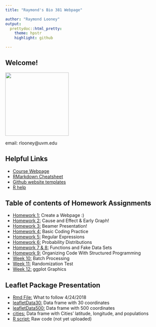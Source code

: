 ```yaml
---
title: "Raymond's Bio 381 Webpage"

author: "Raymond Looney"
output: 
  prettydoc::html_pretty:
    theme: hpstr
    highlight: github

---
```

## Welcome! 
<img src="2015-04-28 19.22.18.jpg" width="200" height="200" />

email: rlooney@uvm.edu

## Helpful Links   
* [Course Webpage](https://gotellilab.github.io/Bio381/)   
* [RMarkdown Cheatsheet](https://www.rstudio.com/wp-content/uploads/2015/02/rmarkdown-cheatsheet.pdf)   
* [Github website templates](https://github.com/jekyll/jekyll/wiki/Themes)   
* [R help](http://stackoverflow.com/questions/tagged/r) 

## Table of contents of Homework Assignments    
* [Homework 1: ](https://rlooney.github.io/Bio381_2018/) Create a Webpage :)
* [Homework 2: ](CauseAndEffect.html) Cause and Effect & Early Graph!
* [Homework 3: ](BeamerFun.pdf) Beamer Presentation!
* [Homework 4: ](Homework4.html) Basic Coding Practice
* [Homework 5: ](Homework_5.html) Regular Expressions
* [Homework 6: ](Homework6.html) Probability Distributions 
* [Homework 7 & 8: ](Homework7.html) Functions and Fake Data Sets
* [Homework 9: ](Homework9.html) Organizing Code With Structured Programming   
* [Week 10: ](Homework10.html) Batch Processing
* [Week 11: ](Homework11.html) Randomization Test
* [Week 12: ](Homework12.html) ggplot Graphics

## Leaflet Package Presentation
* [Rmd File: ](LeafletBasics.html) What to follow 4/24/2018
* [leafletData30: ](leafletData30.csv) Data frame with 30 coordinates
* [leafletData500: ](leafletData500.csv) Data frame with 500 coordinates
* [cities: ](cities.csv) Data frame with Cities' latitude, longitude, and populations
* [R script: ]() Raw code (not yet uploaded)
